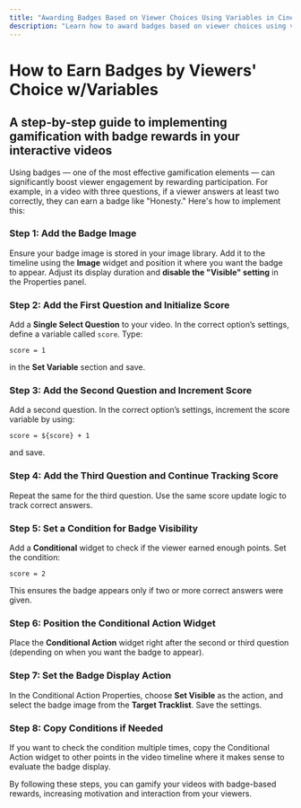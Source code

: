 ---
title: "Awarding Badges Based on Viewer Choices Using Variables in Cinema8"
description: "Learn how to award badges based on viewer choices using variables. Create dynamic and interactive scoring logic. Visit Cinema8."
---


# How to Earn Badges by Viewers' Choice w/Variables

## A step-by-step guide to implementing gamification with badge rewards in your interactive videos

Using badges — one of the most effective gamification elements — can significantly boost viewer engagement by rewarding participation. For example, in a video with three questions, if a viewer answers at least two correctly, they can earn a badge like "Honesty." Here's how to implement this:

<Steps>

### Step 1: Add the Badge Image
Ensure your badge image is stored in your image library. Add it to the timeline using the **Image** widget and position it where you want the badge to appear. Adjust its display duration and **disable the "Visible" setting** in the Properties panel.

### Step 2: Add the First Question and Initialize Score
Add a **Single Select Question** to your video. In the correct option’s settings, define a variable called `score`. Type:

```text
score = 1
```

in the **Set Variable** section and save.

### Step 3: Add the Second Question and Increment Score
Add a second question. In the correct option’s settings, increment the score variable by using:

```text
score = ${score} + 1
```

and save.

### Step 4: Add the Third Question and Continue Tracking Score
Repeat the same for the third question. Use the same score update logic to track correct answers.

### Step 5: Set a Condition for Badge Visibility
Add a **Conditional** widget to check if the viewer earned enough points. Set the condition:

```text
score = 2
```

This ensures the badge appears only if two or more correct answers were given.

### Step 6: Position the Conditional Action Widget
Place the **Conditional Action** widget right after the second or third question (depending on when you want the badge to appear).

### Step 7: Set the Badge Display Action
In the Conditional Action Properties, choose **Set Visible** as the action, and select the badge image from the **Target Tracklist**. Save the settings.

### Step 8: Copy Conditions if Needed
If you want to check the condition multiple times, copy the Conditional Action widget to other points in the video timeline where it makes sense to evaluate the badge display.

</Steps>

<Callout type="info">
By following these steps, you can gamify your videos with badge-based rewards, increasing motivation and interaction from your viewers.
</Callout>